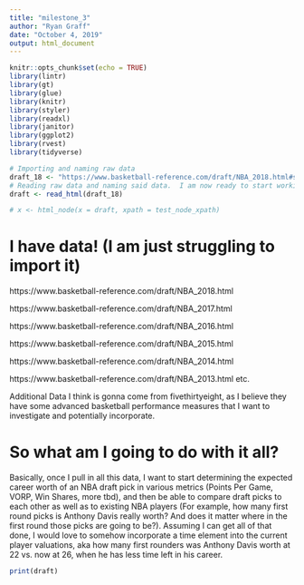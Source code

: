 ```yaml
---
title: "milestone_3"
author: "Ryan Graff"
date: "October 4, 2019"
output: html_document
---
```


```r
knitr::opts_chunk$set(echo = TRUE)
library(lintr)
library(gt)
library(glue)
library(knitr)
library(styler)
library(readxl)
library(janitor)
library(ggplot2)
library(rvest)
library(tidyverse)
```

```r
# Importing and naming raw data
draft_18 <- "https://www.basketball-reference.com/draft/NBA_2018.html#stats::none"
# Reading raw data and naming said data.  I am now ready to start working with the data
draft <- read_html(draft_18)

# x <- html_node(x = draft, xpath = test_node_xpath)
```

# I have data! (I am just struggling to import it)

https://www.basketball-reference.com/draft/NBA_2018.html

https://www.basketball-reference.com/draft/NBA_2017.html

https://www.basketball-reference.com/draft/NBA_2016.html

https://www.basketball-reference.com/draft/NBA_2015.html

https://www.basketball-reference.com/draft/NBA_2014.html

https://www.basketball-reference.com/draft/NBA_2013.html
etc.

Additional Data I think is gonna come from fivethirtyeight, as I believe they have some advanced basketball performance measures that I want to investigate and potentially incorporate.

# So what am I going to do with it all?

Basically, once I pull in all this data, I want to start determining the expected career worth of an NBA draft pick in various metrics (Points Per Game, VORP, Win Shares, more tbd), and then be able to compare draft picks to each other as well as to existing NBA players (For example, how many first round picks is Anthony Davis really worth? And does it matter where in the first round those picks are going to be?).  Assuming I can get all of that done, I would love to somehow incorporate a time element into the current player valuations, aka how many first rounders was Anthony Davis worth at 22 vs. now at 26, when he has less time left in his career. 



```r
print(draft)
```

